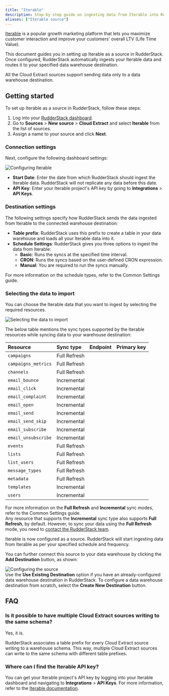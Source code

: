 ```yaml
---
title: "Iterable"
description: Step-by-step guide on ingesting data from Iterable into RudderStack.
aliases: ["Iterable source"]
---
```


[Iterable](https://www.Iterable.com/) is a popular growth marketing platform that lets you maximize customer interaction and improve your customers' overall LTV (Life Time Value).

This document guides you in setting up Iterable as a source in RudderStack. Once configured, RudderStack automatically ingests your Iterable data and routes it to your specified data warehouse destination.

<div class="warningBlock">
All the Cloud Extract sources support sending data only to a <Link to="/destinations/warehouse-destinations/">data warehouse destination</Link>.
</div>

## Getting started

To set up Iterable as a source in RudderStack, follow these steps:

1. Log into your [RudderStack dashboard](https://app.rudderstack.com/).
2. Go to **Sources** > **New source** > **Cloud Extract** and select **Iterable** from the list of sources.
3. Assign a name to your source and click **Next**.

### Connection settings

Next, configure the following dashboard settings:

<img src="../../assets/cloud-extract-sources/iterable-connection-settings.png" alt="Configuring Iterable" />

- **Start Date**: Enter the date from which RudderStack should ingest the Iterable data. RudderStack will not replicate any data before this date.
- **API Key**: Enter your Iterable project's API key by going to **Integrations** > **API Keys**.

### Destination settings

The following settings specify how RudderStack sends the data ingested from Iterable to the connected warehouse destination:

- **Table prefix**: RudderStack uses this prefix to create a table in your data warehouse and loads all your Iterable data into it.
- **Schedule Settings**: RudderStack gives you three options to ingest the data from Iterable:
    - **Basic**: Runs the syncs at the specified time interval. 
    - **CRON**: Runs the syncs based on the user-defined CRON expression.
    - **Manual**: You are required to run the syncs manually.

<div class="infoBlock">
For more information on the schedule types, refer to the <Link to="/sources/extract/common-settings/">Common Settings</Link> guide.
</div>

### Selecting the data to import

You can choose the Iterable data that you want to ingest by selecting the required resources.

<img src="../../assets/cloud-extract-sources/iterable-resources.png" alt="Selecting the data to import" />

The below table mentions the sync types supported by the Iterable resources while syncing data to your warehouse destination:

| Resource | Sync type | Endpoint | Primary key |
| :---| :--- | :----| :----|
| `campaigns` | Full Refresh |  |  |
| `campaigns_metrics` | Full Refresh |  |  |
| `channels` | Full Refresh |  |  |
| `email_bounce` | Incremental |  |  |
| `email_click` | Incremental |  |  |
| `email_complaint` |  Incremental |  |  |
| `email_open` | Incremental |  |  |
| `email_send` | Incremental |  |  |
| `email_send_skip` | Incremental |  |  |
| `email_subscribe` | Incremental |  |  |
| `email_unsubscribe` | Incremental |  |  |
| `events` | Full Refresh |  |  |
| `lists` | Full Refresh |  |  |
| `list_users` | Full Refresh |  |  |
| `message_types` | Full Refresh |  |  |
| `metadata` | Full Refresh |  |  |
| `templates` | Incremental |  |  | 
| `users` | Incremental |  |  |

<div class="infoBlock">
For more information on the <strong>Full Refresh</strong> and <strong>Incremental</strong> sync modes, refer to the <Link to="/sources/extract/common-settings/#sync-modes">Common Settings</Link> guide.
</div>

<div class="warningBlock">
Any resource that supports the <strong>Incremental</strong> sync type also supports <strong>Full Refresh</strong>, by default. However, to sync your data using the <strong>Full Refresh</strong> mode, you need to <a href="mailto:support@rudderstack.com">contact the RudderStack team</a>.
</div>

Iterable is now configured as a source. RudderStack will start ingesting data from Iterable as per your specified schedule and frequency.

You can further connect this source to your data warehouse by clicking the **Add Destination** button, as shown:

<img src="../../assets/cloud-extract-sources/Iterablev2-6.png" alt="Configuring the source" />

<div class="infoBlock">
Use the <strong>Use Existing Destination</strong> option if you have an already-configured data warehouse destination in RudderStack. To configure a data warehouse destination from scratch, select the <strong>Create New Destination</strong> button.
</div>

## FAQ

### Is it possible to have multiple Cloud Extract sources writing to the same schema?

Yes, it is.

RudderStack associates a table prefix for every Cloud Extract source writing to a warehouse schema. This way, multiple Cloud Extract sources can write to the same schema with different table prefixes.

### Where can I find the Iterable API key?

You can get your Iterable project's API key by logging into your Iterable dashboard and navigating to **Integrations** > **API Keys**. For more information, refer to the <a href="https://support.iterable.com/hc/en-us/articles/360043464871-API-Keys">Iterable documentation</a>.